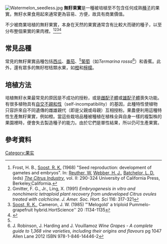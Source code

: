 [[File:Watermelon_seedless.jpg|thumb]]
'''無籽果實'''是一種被培植至不包含任何成熟[[種子|種子]]的果實。無籽水果食用起來通常更為容易、方便，故具有商業價值。

不少被商業培植的無籽果實，本身在天然的果實通常含有比較大而硬的種子，以至分布整個果實的果肉裡。<ref>Frost, H. B., [[Robert_Soost|Soost, R. K.]] (1968) "Seed reproduction: development of gametes and embryos". In: [[Walter_Reuther_(taxonomist)|Reuther, W.]] [[Henri_John_Webber|Webber, H. J.]], [[Leon_Dexter_Batchelor|Batchelor, L. D.]] (eds) [[The_Citrus_Industry_(book)|''The Citrus Industry'']], vol. II: 290-324 University of California Press, Berkeley,California.</ref><ref>Gmitter, F. G., Jr., Ling, X. (1991) ''Embryogenesis in vitro and nonchimeric tetraploid plant recovery from undeveloped Citrus ovules treated with colchicine''. ''J. Amer. Soc. Hort. Sci'' 116: 317-321</ref><ref>[[Robert_Soost|Soost, R. K.]], Cameron, J. W. (1985) "'Melogold' a triploid Pummelo-grapefruit hybrid''. ''HortScience'' 20 :1134-1135</ref><ref name= "cropj2013">{{Citation|url=http://www.cropj.com/kozik_7_13_2013_2154_2161.pdf|title=More than meets the eye: A multi-year expressivity analyses of tomato sterility in ps and ps-2 lines|last=Nowicki|first=Marcin|date=26 October 2013|publisher=Australian Journal of Crop Science, 7(13):2154-2161; Southern Cross Publishing|accessdate=2013-10-29|display-authors=etal|archive-date=2018-10-03|archive-url=https://web.archive.org/web/20181003103651/http://www.cropj.com/kozik_7_13_2013_2154_2161.pdf|dead-url=no}}</ref>

==常見品種==
常見的無籽果實品種包括[[西瓜|西瓜]]、[[番茄|番茄]]、<ref name="cropj2013"/>[[葡萄|葡萄]]（如''Termarina rossa''<ref name="Wine Grapes">J. Robinson, J. Harding and J. Vouillamoz ''Wine Grapes - A complete guide to 1,368 vine varieties, including their origins and flavours'' pg 1047 Allen Lane 2012 ISBN 978-1-846-14446-2 </ref>）和香蕉。此外，還有眾多的無籽柑桔類水果，如[[橙|橙]]和[[檸檬|檸檬]]。

==培植方法==
培植無籽水果最常見的原因是不成功的授粉，或是[[雌配子體|雌配子體]]或[[雄配子體|雄配子體]]喪失功能。有很多植物具有[[自交不親和性|自交不親和性]]（self-incompatibility）的基因，此種特性使植物只容許來自不同遺傳的雌雄親代（即是父親或母親）互相授粉。果農便利用這種特性生產無籽果實，例如橙。當這些栽培品種被種植在植株全與自身一樣的複製株的果園裡時，便會失去製造種子的能力。由於它們是單性結果，所以仍可生產果實。

==參考資料==

[[Category:果实|Category:果实]]